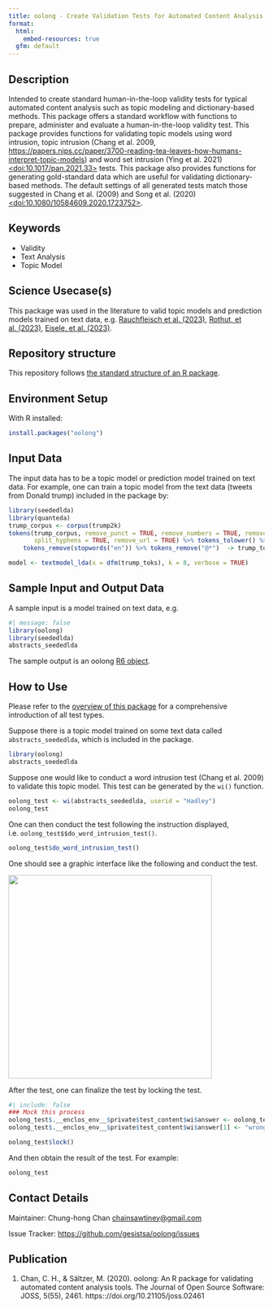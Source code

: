 ```yaml
---
title: oolong - Create Validation Tests for Automated Content Analysis
format:
  html:
    embed-resources: true
  gfm: default
---
```


## Description

<!-- - Provide a brief and clear description of the method, its purpose, and what it aims to achieve. Add a link to a related paper from social science domain and show how your method can be applied to solve that research question.   -->

Intended to create standard human-in-the-loop validity tests for typical automated content analysis such as topic modeling and dictionary-based methods. This package offers a standard workflow with functions to prepare, administer and evaluate a human-in-the-loop validity test. This package provides functions for validating topic models using word intrusion, topic intrusion (Chang et al. 2009,  <https://papers.nips.cc/paper/3700-reading-tea-leaves-how-humans-interpret-topic-models>) and word set intrusion (Ying et al. 2021) [<doi:10.1017/pan.2021.33>](https://doi.org/10.1017/pan.2021.33) tests. This package also provides functions for generating gold-standard data which are useful for validating dictionary-based methods. The default settings of all generated tests match those suggested in Chang et al. (2009) and Song et al. (2020) [<doi:10.1080/10584609.2020.1723752>](https://doi.org/10.1080/10584609.2020.1723752).

## Keywords

* Validity
* Text Analysis
* Topic Model

## Science Usecase(s)

<!-- - Include usecases from social sciences that would make this method applicable in a certain scenario.  -->
<!-- The use cases or research questions mentioned should arise from the latest social science literature cited in the description. -->

This package was used in the literature to valid topic models and prediction models trained on text data, e.g. [Rauchfleisch et al. (2023)](https://doi.org/10.1080/17512786.2022.2110928), [Rothut, et al. (2023)](https://doi.org/10.1177/14614448231164409), [Eisele, et al. (2023)](https://doi.org/10.1080/19312458.2023.2230560).

## Repository structure

This repository follows [the standard structure of an R package](https://cran.r-project.org/doc/FAQ/R-exts.html#Package-structure).

## Environment Setup

With R installed:

```r
install.packages("oolong")
```

<!-- ## Hardware Requirements (Optional) -->
<!-- - The hardware requirements may be needed in specific cases when a method is known to require more memory/compute power.  -->
<!-- - The method need to be executed on a specific architecture (GPUs, Hadoop cluster etc.) -->


## Input Data 

<!-- - The input data has to be a Digital Behavioral Data (DBD) Dataset -->
<!-- - You can provide link to a public DBD dataset. GESIS DBD datasets (https://www.gesis.org/en/institute/digital-behavioral-data) -->

The input data has to be a topic model or prediction model trained on text data. For example, one can train a topic model from the text data (tweets from Donald trump) included in the package by:

```r
library(seededlda)
library(quanteda)
trump_corpus <- corpus(trump2k)
tokens(trump_corpus, remove_punct = TRUE, remove_numbers = TRUE, remove_symbols = TRUE,
       split_hyphens = TRUE, remove_url = TRUE) %>% tokens_tolower() %>%
    tokens_remove(stopwords("en")) %>% tokens_remove("@*")  -> trump_toks

model <- textmodel_lda(x = dfm(trump_toks), k = 8, verbose = TRUE)
```

## Sample Input and Output Data

<!-- - Show how the input data looks like through few sample instances -->
<!-- - Providing a sample output on the sample input to help cross check  -->

A sample input is a model trained on text data, e.g.

```r
#| message: false
library(oolong)
library(seededlda)
abstracts_seededlda
```

The sample output is an oolong [R6 object](https://r6.r-lib.org/).

## How to Use

Please refer to the [overview of this package](https://gesistsa.github.io/oolong/articles/overview.html) for a comprehensive introduction of all test types.

Suppose there is a topic model trained on some text data called `abstracts_seededlda`, which is included in the package.

```r
library(oolong)
abstracts_seededlda
```

Suppose one would like to conduct a word intrusion test (Chang et al. 2009) to validate this topic model. This test can be generated by the `wi()` function.

```r
oolong_test <- wi(abstracts_seededlda, userid = "Hadley")
oolong_test
```

One can then conduct the test following the instruction displayed, i.e. `oolong_test$$do_word_intrusion_test()`.

```r
oolong_test$do_word_intrusion_test()
```

One should see a graphic interface like the following and conduct the test.

<img src="man/figures/oolong_demo.gif" align="center" height="400" />

After the test, one can finalize the test by locking the test.

```r
#| include: false
### Mock this process
oolong_test$.__enclos_env__$private$test_content$wi$answer <- oolong_test$.__enclos_env__$private$test_content$wi$intruder
oolong_test$.__enclos_env__$private$test_content$wi$answer[1] <- "wronganswer"
```

```r
oolong_test$lock()
```

And then obtain the result of the test. For example:

```r
oolong_test
```

## Contact Details

Maintainer: Chung-hong Chan <chainsawtiney@gmail.com>

Issue Tracker: [https://github.com/gesistsa/oolong/issues](https://github.com/gesistsa/oolong/issues)

## Publication

1. Chan, C. H., & Sältzer, M. (2020). oolong: An R package for validating automated content analysis tools. The Journal of Open Source Software: JOSS, 5(55), 2461. https:://doi.org/10.21105/joss.02461

<!-- ## Acknowledgements -->
<!-- - Acknowledgements if any -->

<!-- ## Disclaimer -->
<!-- - Add any disclaimers, legal notices, or usage restrictions for the method, if necessary. -->
